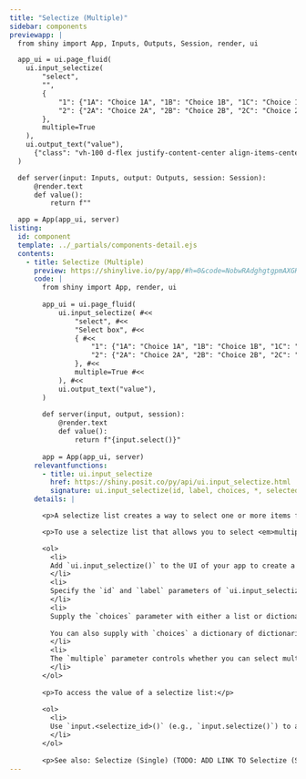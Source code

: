 ```yaml
---
title: "Selectize (Multiple)"
sidebar: components 
previewapp: |
  from shiny import App, Inputs, Outputs, Session, render, ui

  app_ui = ui.page_fluid(
    ui.input_selectize(
        "select",
        "",
        {
            "1": {"1A": "Choice 1A", "1B": "Choice 1B", "1C": "Choice 1C"},
            "2": {"2A": "Choice 2A", "2B": "Choice 2B", "2C": "Choice 2C"}
        },
        multiple=True
    ),
    ui.output_text("value"),
      {"class": "vh-100 d-flex justify-content-center align-items-center px-4"}
  )

  def server(input: Inputs, output: Outputs, session: Session):
      @render.text
      def value():
          return f""

  app = App(app_ui, server)
listing:
  id: component
  template: ../_partials/components-detail.ejs
  contents:
    - title: Selectize (Multiple)
      preview: https://shinylive.io/py/app/#h=0&code=NobwRAdghgtgpmAXGKAHVA6VBPMAaMAYwHsIAXOcpMAMwCdiYACAZwAsBLCbJjmVYnTJMAgujxM6lACZw6EgK4cAOhFVpUAfSVMAvEyVYoAcziaaAGyXSAFKqYODHDF1QKymlnAtxCZDgBecDZMAMQAPOH2jjHKYF4+fnESEVEQMbFgAMrevsIARsQAHslhkdEZTCBlaZWVcQCMcYhVjSLNTHEAwmzEHIRwTA3t+J1gDQBCHd29-YOTpY1d02A9fQNDy2AAvinl6XWZAEwdIHFHIy0z64MXi2BHU0hja3NMj-dHW1ersxtfcW2NQqGV2wIOlRgCgs-lQPl0ABU6ApBqkQQBKPa1RyGYjuNweChFMh2MAANygVjgcUxqnRqlUshorDkZLkNlc7gkeLIBIkXhYLA4pHRiBBAAEeQSJVIILI6BgiWQQUymBSqTZRSCYlIyAo6OkaHEQJyyBgEnlNds4gzoOg9KJ0DYNNoOPzWXJ0TsALpAA
      code: |
        from shiny import App, render, ui
        
        app_ui = ui.page_fluid(
            ui.input_selectize( #<<
                "select", #<<
                "Select box", #<<
                { #<<
                    "1": {"1A": "Choice 1A", "1B": "Choice 1B", "1C": "Choice 1C"}, #<<
                    "2": {"2A": "Choice 2A", "2B": "Choice 2B", "2C": "Choice 2C"} #<<
                }, #<<
                multiple=True #<<
            ), #<<
            ui.output_text("value"),
        )
        
        def server(input, output, session):
            @render.text
            def value():
                return f"{input.select()}"
        
        app = App(app_ui, server)
      relevantfunctions:
        - title: ui.input_selectize
          href: https://shiny.posit.co/py/api/ui.input_selectize.html
          signature: ui.input_selectize(id, label, choices, *, selected=None, multiple=False, width=None)
      details: |

        <p>A selectize list creates a way to select one or more items from a list.</p>

        <p>To use a selectize list that allows you to select <em>multiple</em> items: </p>

        <ol>
          <li>
          Add `ui.input_selectize()` to the UI of your app to create a selectize list. Where you call this function will determine where the selectize list appears within the app's layout. 
          </li>
          <li>
          Specify the `id` and `label` parameters of `ui.input_selectize()` to define the identifier and label of the select list.
          </li>
          <li>
          Supply the `choices` parameter with either a list or dictionary of choices. If `choices` is a a list, its elements become the select list values and labels. If `choices` is a dictionary, `ui.input_selectize()` uses the dictionary keys as the list values and the dictionary values as the list labels. 
          
          You can also supply with `choices` a dictionary of dictionaries. `ui.input_selectize()` will use the top-level keys as group labels.
          </li>
          <li>
          The `multiple` parameter controls whether you can select multiple items at once. Set `multiple=True` to allow the user to select multiple values.
          </li>
        </ol>
        
        <p>To access the value of a selectize list:</p>
        
        <ol>
          <li>
          Use `input.<selectize_id>()` (e.g., `input.selectize()`) to access the selected value(s). The server value of a selectize list is a list of strings.
          </li>
        </ol>
        
        <p>See also: Selectize (Single) (TODO: ADD LINK TO Selectize (Single) HERE)</p>
---
```


:::{.component}
:::

